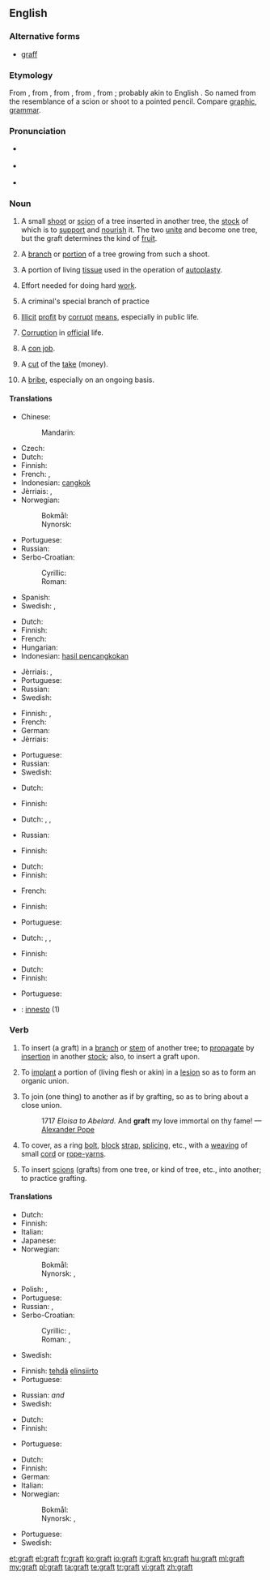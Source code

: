 ==English==
{{wikipedia}}

===Alternative forms===
* [[graff]]

===Etymology===
From {{etyl|enm}} {{term|graffe|lang=enm}}, from {{etyl|fro}} {{term|greffe||stylus|lang=fro}}, from {{etyl|la}} {{term|graphium||stylus|lang=la}}, from {{etyl|grc}} {{term|γραφείον|lang=grc}}, from {{term|γράφειν||to write|lang=grc}}; probably akin to English {{term|carve|lang=en}}. So named from the resemblance of a scion or shoot to a pointed pencil. Compare [[graphic]], [[grammar]].

===Pronunciation===
* {{a|RP}} {{IPA|/ɡɹɑːft/}}
* {{a|US|Northern England}} {{IPA|/ɡɹæft/}}
* {{rhymes|ɑːft|æft}}

===Noun===
{{en-noun|s|-}}

# {{countable}} A small [[shoot]] or [[scion]] of a tree inserted in another tree, the [[stock]] of which is to [[support]] and [[nourish]] it. The two [[unite]] and become one tree, but the graft determines the kind of [[fruit]].
# {{countable}} A [[branch]] or [[portion]] of a tree growing from such a shoot.
# {{surgery|countable}} A portion of living [[tissue]] used in the operation of [[autoplasty]].
# {{uncountable|colloquial}} Effort needed for doing hard [[work]].
# {{uncountable|slang}} A criminal's special branch of practice
# {{uncountable}} [[illicit|Illicit]] [[profit]] by [[corrupt]] [[means]], especially in public life.
# {{uncountable}} [[corruption|Corruption]] in [[official]] life.
# {{countable}} A [[con job]].
# {{countable|slang}} A [[cut]] of the [[take]] (money).
# {{uncountable|US|politics}} A [[bribe]], especially on an ongoing basis.
{{rfex}}

====Translations====
{{trans-top|small shoot or scion}}
* Chinese:
*: Mandarin: {{t|zh|接枝|tr=jiēzhī|sc=Hani}}
* Czech: {{t-|cs|roub|m}}
* Dutch: {{t-|nl|ent|m|f}}
* Finnish: {{t-|fi|varte}}
* French: {{t+|fr|greffon|m}}, {{t+|fr|greffe|f}}
* Indonesian: [[cangkok]]
* Jèrriais: {{tø|roa-jer|ente|f}}, {{tø|roa-jer|greffe|f}}
* Norwegian:
*: Bokmål: {{t+|nb|pode|m}}
*: Nynorsk: {{t-|nn|pode|m}}
{{trans-mid}}
* Portuguese: {{t+|pt|enxerto|m}}
* Russian: {{t+|ru|привой|m|tr=privój}}
* Serbo-Croatian:
*: Cyrillic: {{t-|sh|калем|m|sc=Cyrl}}
*: Roman: {{t-|sh|kalem|m}}
* Spanish: {{t-|es|injerto|m}}
* Swedish: {{t-|sv|ymp}}, {{t+|sv|stickling}}
{{trans-bottom}}

{{trans-top|branch or portion of a tree growing from such a shoot}}
* Dutch: {{t-|nl|ent|m|f}}
* Finnish: {{t-|fi|varte}}
* French: {{t+|fr|greffon|m}}
* Hungarian: {{t+|hu|oltvány}}
* Indonesian: [[hasil pencangkokan]]
{{trans-mid}}
* Jèrriais: {{tø|roa-jer|ente|f}}, {{tø|roa-jer|greffe|f}}
* Portuguese: {{t+|pt|enxerto|m}}
* Russian: {{t+|ru|привой|m|tr=privój}}
* Swedish: {{t-|sv|ymp}}
{{trans-bottom}}

{{trans-top|portion of living tissue used in the operation of autoplasty}}
* Finnish: {{t-|fi|siirre}}, {{t-|fi|siirrännäinen}}
* French: {{t+|fr|greffon|m}}
* German: {{t-|de|Transplantat|n}}
* Jèrriais: {{tø|roa-jer|greffe|f}}
{{trans-mid}}
* Portuguese: {{t+|pt|enxerto|m}}
* Russian: {{t+|ru|трансплантат|m|tr=transplantát}}
* Swedish: {{t-|sv|transplantat}}
{{trans-bottom}}

{{trans-top|hard work}}
* Dutch: {{t-|nl|labeur|n}}
{{trans-mid}}
* Finnish: {{t-|fi|raataminen}}
{{trans-bottom}}

{{trans-top|criminal's special branch of practice}}
* Dutch: {{t-|nl|métier|n}}, {{t+|nl|branche|f}}, {{t-|nl|specialiteit|f}}
{{trans-mid}}
* Russian: {{t+|ru|мошенничество|n}}
{{trans-bottom}}

{{trans-top|illicit profit by corrupt means, especially in public life}}
* Finnish: {{t-|fi|voiteluraha}}
{{trans-mid}}
{{trans-bottom}}

{{trans-top|corruption in official life}}
* Dutch: {{t+|nl|corruptie|f}}
* Finnish: {{t-|fi|mädännäisyys}}
{{trans-mid}}
* French: {{t+|fr|corruption|f}}
{{trans-bottom}}

{{trans-top|con job}}
* Finnish: {{t-|fi|huijaus}}
{{trans-mid}}
* Portuguese: {{t+|pt|golpe|m}}
{{trans-bottom}}

{{trans-top|slang: cut of the take}}
<!-- Only slang expressions -->
* Dutch: {{t+|nl|aandeel|n}}, {{t+|nl|deel|n}}, {{t+|nl|portie|f}}
{{trans-mid}}
* Finnish: {{t-|fi|siivu}}
{{trans-bottom}}

{{trans-top|bribe}}
* Dutch: {{t-|nl|smeergeld|n}}
* Finnish: {{t-|fi|voiteluraha}}
{{trans-mid}}
* Portuguese: {{t+|pt|suborno|m}}
{{trans-bottom}}

{{checktrans-top}}
* {{ttbc|it}}: [[innesto]] {{m}} (1)
{{trans-bottom}}

===Verb===
{{en-verb}}

# {{transitive}} To insert (a graft) in a [[branch]] or [[stem]] of another tree; to [[propagate]] by [[insertion]] in another [[stock]]; also, to insert a graft upon.
# {{transitive|surgery}} To [[implant]] a portion of (living flesh or akin) in a [[lesion]] so as to form an organic union.
# {{transitive}} To join (one thing) to another as if by grafting, so as to bring about a close union.
#: 1717 ''Eloisa to Abelard. '' And '''graft''' my love immortal on thy fame! — [[w:Alexander Pope|Alexander Pope]]
# {{transitive|nautical}} To cover, as a ring [[bolt]], [[block]] [[strap]], [[splicing]], etc., with a [[weaving]] of small [[cord]] or [[rope-yarns]].
# {{intransitive}} To insert [[scion|scions]] (grafts) from one tree, or kind of tree, etc., into another; to practice grafting.

====Translations====
{{trans-top|insert (a graft) in a branch or stem of another tree}}
* Dutch: {{t+|nl|enten}}
* Finnish: {{t-|fi|varttaa}}
* Italian: {{t-|it|innestare}}
* Japanese: {{t+|ja|接ぐ|tr=tsugu|sc=Jpan}}
* Norwegian:
*: Bokmål: {{t+|no|pode}}
*: Nynorsk: {{t-|nn|pode}}, {{t-|nn|pote}}
{{trans-mid}}
* Polish: {{t-|pl|zaszczepiać}}, {{t-|pl|szczepić}}
* Portuguese: {{t-|pt|enxertar}}
* Russian: {{t+|ru|прививать|tr=privivát'}} {{impf}}, {{t+|ru|привить|tr=privít'}} {{pf.}}
* Serbo-Croatian:
*: Cyrillic: {{t-|sh|калемити}}, {{t-|sh|накалемити}}
*: Roman: {{t-|sh|kalemiti}}, {{t-|sh|nakalemiti}}
* Swedish: {{t+|sv|ympa}}
{{trans-bottom}}

{{trans-top|implant a portion of (living flesh or akin) in a lesion so as to form an organic union}}
* Finnish: [[tehdä]] [[elinsiirto]]
* Portuguese: {{t-|pt|enxertar}}
{{trans-mid}}
* Russian: {{t+|ru|имплантировать|tr=implantírovat'}} {{impf}} ''and'' {{pf.}}
* Swedish: {{t-|sv|transplantera}}
{{trans-bottom}}

{{trans-top|join (one thing) to another as if by grafting}}
* Dutch: {{t+|nl|enten}}
* Finnish: {{t+|fi|liittää}}
{{trans-mid}}
* Portuguese: {{t-|pt|enxertar}}
{{trans-bottom}}

{{trans-top|cover, as a ring bolt, block strap, splicing, etc.}}
{{trans-mid}}
{{trans-bottom}}

{{trans-top|insert scions from one tree, or kind of tree, etc.}}
* Dutch: {{t+|nl|enten}}
* Finnish: {{t-|fi|varttaa}}
* German: {{t+|de|pfropfen}}
* Italian: {{t-|it|innestare}}
* Norwegian:
*: Bokmål: {{t+|no|pode}}
*: Nynorsk: {{t-|nn|pode}}, {{t-|nn|pote}}
{{trans-mid}}
* Portuguese: {{t-|pt|enxertar}}
* Swedish: {{t+|sv|ympa}}
{{trans-bottom}}

[[et:graft]]
[[el:graft]]
[[fr:graft]]
[[ko:graft]]
[[io:graft]]
[[it:graft]]
[[kn:graft]]
[[hu:graft]]
[[ml:graft]]
[[my:graft]]
[[pl:graft]]
[[ta:graft]]
[[te:graft]]
[[tr:graft]]
[[vi:graft]]
[[zh:graft]]